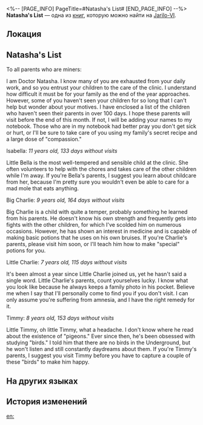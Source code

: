 <%-- [PAGE_INFO]
PageTitle=#Natasha's List#
[END_PAGE_INFO] --%>
{{Дополнить}}
{{Книга Инфобокс
|id           = 121
|partIds      = 190265
|Название     = 
|Изображение  = Предмет Записи.png
|Мир          = Jarilo-VI
|Томов        = 1
|Автор        = <!--нужно добавить-->
|Описание     = For those residents of the underground who are struggling with a heavy workload, taking care of their children was just another unbearable task.
|Том1         = {{tx}}
|Источник1    = {{tx|Отсутствует источник}}
|Персонажи    = 
|Фракции      = 
}}
'''Natasha's List''' — одна из [[Книги|книг]], которую можно найти на [[Jarilo-VI]].

==Локация==
{{Отметка карты|<!--название карты-->|<!--id отметки-->}}

==Natasha's List==
To all parents who are miners:

I am Doctor Natasha. I know many of you are exhausted from your daily work, and so you entrust your children to the care of the clinic. I understand how difficult it must be for your family as the end of the year approaches. However, some of you haven't seen your children for so long that I can't help but wonder about your motives. I have enclosed a list of the children who haven't seen their parents in over 100 days. I hope these parents will visit before the end of this month. If not, I will be adding your names to my notebook. Those who are in my notebook had better pray you don't get sick or hurt, or I'll be sure to take care of you using my family's secret recipe and a large dose of "compassion."

Isabella: ''11 years old, 133 days without visits''

Little Bella is the most well-tempered and sensible child at the clinic. She often volunteers to help with the chores and takes care of the other children while I'm away. If you're Bella's parents, I suggest you learn about childcare from her, because I'm pretty sure you wouldn't even be able to care for a mad mole that eats anything.

Big Charlie: ''9 years old, 164 days without visits''

Big Charlie is a child with quite a temper, probably something he learned from his parents. He doesn't know his own strength and frequently gets into fights with the other children, for which I've scolded him on numerous occasions. However, he has shown an interest in medicine and is capable of making basic potions that he uses on his own bruises. If you're Charlie's parents, please visit him soon, or I'll teach him how to make "special" potions for you.

Little Charlie: ''7 years old, 115 days without visits''

It's been almost a year since Little Charlie joined us, yet he hasn't said a single word. Little Charlie's parents, count yourselves lucky. I know what you look like because he always keeps a family photo in his pocket. Believe me when I say that I'll personally come to find you if you don't visit. I can only assume you're suffering from amnesia, and I have the right remedy for it.

Timmy: ''8 years old, 153 days without visits''

Little Timmy, oh little Timmy, what a headache. I don't know where he read about the existence of "pigeons." Ever since then, he's been obsessed with studying "birds." I told him that there are no birds in the Underground, but he won't listen and still constantly daydreams about them. If you're Timmy's parents, I suggest you visit Timmy before you have to capture a couple of these "birds" to make him happy.

==На других языках==
{{На других языках
|en   = Natasha's List
|zhs  = 娜塔莎的名单
|zht  = 娜塔莎的名單
|ja   = ナターシャの名簿
|ko   = 나타샤의 명단
|es   = Lista de Natasha
|fr   = Liste de Natasha
|ru   = Список Наташи
|th   = รายชื่อของ Natasha
|vi   = Danh Sách Của Natasha
|de   = Natashas Liste
|id   = Daftar Nama Natasha
|pt   = Lista da Natasha
}}

==История изменений==
{{История изменений|3.5}}

[[en:]]